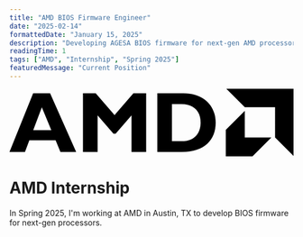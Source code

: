 ```yaml
---
title: "AMD BIOS Firmware Engineer"
date: "2025-02-14"
formattedDate: "January 15, 2025"
description: "Developing AGESA BIOS firmware for next-gen AMD processors"
readingTime: 1
tags: ["AMD", "Internship", "Spring 2025"]
featuredMessage: "Current Position"
---
```



<div class="max-w-sm mx-auto py-12">
  <svg
    xmlns="http://www.w3.org/2000/svg"
    width="800"
    height="190.8"
    xmlns:v="https://vecta.io/nano"
    viewBox="0 0 800 190.8"
    className="w-full h-auto dark:invert"
  >
    <path d="M187.888 178.122H143.52l-13.573-32.738H56.003l-12.366 32.738H0L66.667 12.776h47.761zM91.155 52.286L66.912 116.53h50.913zm257.901-39.51h35.88v165.346h-41.219V74.842l-44.608 51.877h-6.301l-44.605-51.877V178.12h-41.219V12.776h35.88l53.092 61.336zm140.319 0c60.364 0 91.391 37.573 91.391 82.909 0 47.517-30.058 82.437-96 82.437h-68.369V12.776zm-31.762 135.041h26.906c41.457 0 53.823-28.129 53.823-52.377 0-28.368-15.276-52.363-54.308-52.363h-26.422v104.74zm205.156-95.836L610.797 0H800v189.21l-51.972-51.975V51.981zm-.061 10.416L609.2 115.903v74.899h74.889l53.505-53.506h-74.886z" />
  </svg>
</div>

# AMD Internship

In Spring 2025, I'm working at AMD in Austin, TX to develop BIOS firmware for next-gen processors.
